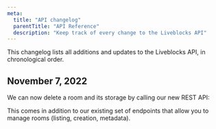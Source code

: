 ```yaml
---
meta:
  title: "API changelog"
  parentTitle: "API Reference"
  description: "Keep track of every change to the Liveblocks API"
---
```


This changelog lists all additions and updates to the Liveblocks API, in
chronological order.

## November 7, 2022

We can now delete a room and its storage by calling our new REST API:

<EndpointBlock
  method="DELETE"
  endpoint="https://api.liveblocks.io/v2/rooms/{roomId}"
/>

This comes in addition to our existing set of endpoints that allow you to manage
rooms (listing, creation, metadata).
